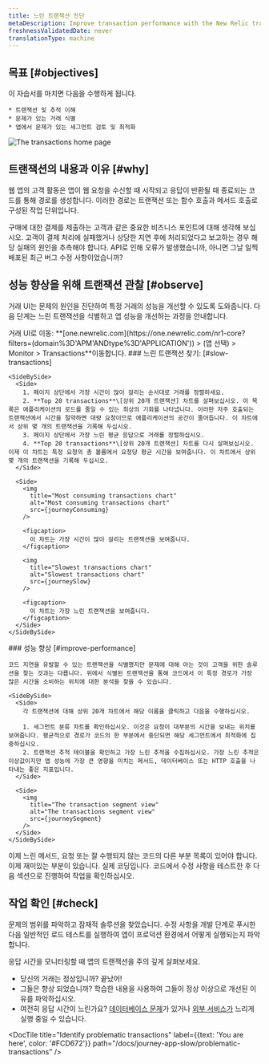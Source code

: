 ```yaml
---
title: 느린 트랜잭션 진단
metaDescription: Improve transaction performance with the New Relic transactions UI.
freshnessValidatedDate: never
translationType: machine
---
```






## 목표 [#objectives]

<SideBySide>
  <Side>
    이 자습서를 마치면 다음을 수행하게 됩니다.

    * 트랜잭션 및 추적 이해
    * 문제가 있는 거래 식별
    * 앱에서 문제가 있는 세그먼트 검토 및 최적화
  </Side>

  <Side>
    <img
      title="Transaction home page"
      alt="The transactions home page"
      src={journeyIntro}
    />
  </Side>
</SideBySide>

## 트랜잭션의 내용과 이유 [#why]

웹 앱의 고객 활동은 앱이 웹 요청을 수신할 때 시작되고 응답이 반환될 때 종료되는 코드를 통해 경로를 생성합니다. 이러한 경로는 트랜잭션 또는 함수 호출과 메서드 호출로 구성된 작업 단위입니다.

구매에 대한 결제를 제출하는 고객과 같은 중요한 비즈니스 포인트에 대해 생각해 보십시오. 고객이 결제 처리에 실패했거나 상당한 지연 후에 처리되었다고 보고하는 경우 해당 실패의 원인을 추측해야 합니다. API로 인해 오류가 발생했습니까, 아니면 그날 일찍 배포된 최근 버그 수정 사항이었습니까?

## 성능 향상을 위해 트랜잭션 관찰 [#observe]

거래 UI는 문제의 원인을 진단하여 특정 거래의 성능을 개선할 수 있도록 도와줍니다. 다음 단계는 느린 트랜잭션을 식별하고 앱 성능을 개선하는 과정을 안내합니다.

<Steps>
  <Step>
    거래 UI로 이동: **[one.newrelic.com](https://one.newrelic.com/nr1-core?filters=(domain%3D'APM'ANDtype%3D'APPLICATION')) > (앱 선택) > Monitor > Transactions**이동합니다.
  </Step>

  <Step>
    ### 느린 트랜잭션 찾기: [#slow-transactions]

    <SideBySide>
      <Side>
        1. 페이지 상단에서 가장 시간이 많이 걸리는 순서대로 거래를 정렬하세요.
        2. **Top 20 transactions**\[상위 20개 트랜잭션] 차트를 살펴보십시오. 이 목록은 애플리케이션의 로드를 줄일 수 있는 최상의 기회를 나타냅니다. 이러한 자주 호출되는 트랜잭션에서 시간을 절약하면 대량 요청이므로 애플리케이션의 공간이 줄어듭니다. 이 차트에서 상위 몇 개의 트랜잭션을 기록해 두십시오.
        3. 페이지 상단에서 가장 느린 평균 응답으로 거래를 정렬하십시오.
        4. **Top 20 transactions**\[상위 20개 트랜잭션] 차트를 다시 살펴보십시오. 이제 이 차트는 특정 요청의 총 볼륨에서 요청당 평균 시간을 보여줍니다. 이 차트에서 상위 몇 개의 트랜잭션을 기록해 두십시오.
      </Side>

      <Side>
        <img
          title="Most consuming transactions chart"
          alt="Most consuming transactions chart"
          src={journeyConsuming}
        />

        <figcaption>
          이 차트는 가장 시간이 많이 걸리는 트랜잭션을 보여줍니다.
        </figcaption>

        <img
          title="Slowest transactions chart"
          alt="Slowest transactions chart"
          src={journeySlow}
        />

        <figcaption>
          이 차트는 가장 느린 트랜잭션을 보여줍니다.
        </figcaption>
      </Side>
    </SideBySide>
  </Step>

  <Step>
    ### 성능 향상 [#improve-performance]

    코드 지연을 유발할 수 있는 트랜잭션을 식별했지만 문제에 대해 아는 것이 고객을 위한 솔루션을 찾는 것과는 다릅니다. 위에서 식별된 트랜잭션을 통해 코드에서 이 특정 경로가 가장 많은 시간을 소비하는 위치에 대한 분석을 찾을 수 있습니다.

    <SideBySide>
      <Side>
        각 트랜잭션에 대해 상위 20개 차트에서 해당 이름을 클릭하고 다음을 수행하십시오.

        1. 세그먼트 분류 차트를 확인하십시오. 이것은 요청이 대부분의 시간을 보내는 위치를 보여줍니다. 평균적으로 경로가 코드의 한 부분에서 중단되면 해당 세그먼트에서 최적화에 집중하십시오.
        2. 트랜잭션 추적 테이블을 확인하고 가장 느린 추적을 수집하십시오. 가장 느린 추적은 이상값이지만 앱 성능에 가장 큰 영향을 미치는 메서드, 데이터베이스 또는 HTTP 호출을 나타내는 좋은 지표입니다.
      </Side>

      <Side>
        <img
          title="The transaction segment view"
          alt="The transactions segment view"
          src={journeySegment}
        />
      </Side>
    </SideBySide>
  </Step>

  <Step>
    이제 느린 메서드, 요청 또는 잘 수행되지 않는 코드의 다른 부분 목록이 있어야 합니다. 이제 재미있는 부분이 있습니다. 실제 코딩입니다. 코드에서 수정 사항을 테스트한 후 다음 섹션으로 진행하여 작업을 확인하십시오.
  </Step>
</Steps>

## 작업 확인 [#check]

문제의 범위를 파악하고 잠재적 솔루션을 찾았습니다. 수정 사항을 개발 단계로 푸시한 다음 일반적인 로드 테스트를 실행하여 앱이 프로덕션 환경에서 어떻게 실행되는지 파악합니다.

응답 시간을 모니터링할 때 앱의 트랜잭션을 주의 깊게 살펴보세요.

* 당신의 거래는 정상입니까? 끝났어!
* 그들은 향상 되었습니까? 학습한 내용을 사용하여 그들이 정상 이상으로 개선된 이유를 파악하십시오.
* 여전히 응답 시간이 느린가요? [데이터베이스 문제](/docs/journey-app-slow/slow-database-queries)가 있거나 [외부 서비스가](<>) 느리게 실행 중일 수 있습니다.

<DocTiles numbered>
  <DocTile
    title="Prepare to triage your application"
    path="/docs/journey-app-slow/root-causes"
  />

  <DocTile
    title="Identify problematic transactions"
    label={{text: 'You are here', color: '#FCD672'}}
    path="/docs/journey-app-slow/problematic-transactions"
  />
</DocTiles>

<DocTiles>
  <DocTile
    title="Identify slow database queries"
    number="3"
    path="/docs/journey-app-slow/slow-database-queries"
  />

  <DocTile
    title="Identify slow external services"
    number="4"
    path="/docs/journey-app-slow/external-services"
  />

  <DocTile
    title="Create performance benchmarks"
    number="5"
    path="/docs/journey-app-slow/create-benchmarks/"
  />
</DocTiles>